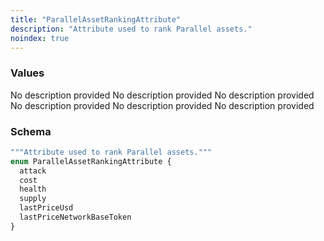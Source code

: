 ```yaml
---
title: "ParallelAssetRankingAttribute"
description: "Attribute used to rank Parallel assets."
noindex: true
---
```


### Values

<ResponseField name="attack" type="enum">
  No description provided
</ResponseField>

<ResponseField name="cost" type="enum">
  No description provided
</ResponseField>

<ResponseField name="health" type="enum">
  No description provided
</ResponseField>

<ResponseField name="supply" type="enum">
  No description provided
</ResponseField>

<ResponseField name="lastPriceUsd" type="enum">
  No description provided
</ResponseField>

<ResponseField name="lastPriceNetworkBaseToken" type="enum">
  No description provided
</ResponseField>

### Schema


```graphql 
"""Attribute used to rank Parallel assets."""
enum ParallelAssetRankingAttribute {
  attack
  cost
  health
  supply
  lastPriceUsd
  lastPriceNetworkBaseToken
}
```
